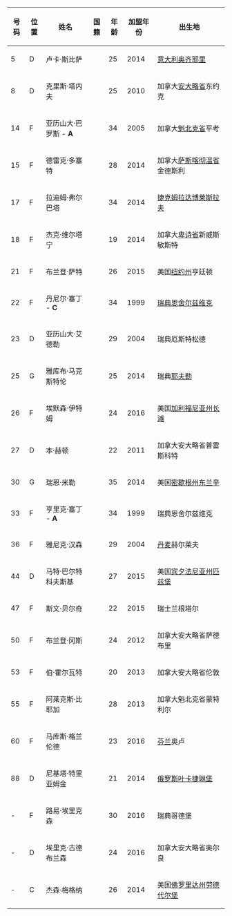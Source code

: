{| width="100%" class="wikitable sortable" style="font-size: 90%; text-align: center;"
! style="width:  2%;" | 号码
! style="width:  2%;" | 位置
! style="width: 13%;" | 姓名
! style="width: 2%;" | 国籍
! style="width: 2%;" | 年龄
! style="width: 4%;" | 加盟年份
! style="width: 20%;" | 出生地

|-
| 5 || D || align=left|卢卡·斯比萨 || {{flagicon|ITA}} || 25 || style="text-align:left;" |2014||style="text-align:left;"|[[意大利]][[奥齐耶里]]
|-
| 8 || D || align=left|克里斯·塔内夫 || {{flagicon|CAN}} || 25 || style="text-align:left;" |2010 || style="text-align:left;" |加拿大[[安大略省]]东约克
|-
| 14 || F || align=left|亚历山大·巴罗斯 - '''A''' || {{flagicon|CAN}} || 34 || style="text-align:left;" |2005 || style="text-align:left;" |加拿大[[魁北克省]]平考
|-
| 15 || F || align=left|德雷克·多塞特 || {{flagicon|CAN}} || 28 || style="text-align:left;" |2014 || style="text-align:left;" |加拿大[[萨斯喀彻温省]]金德斯利
|-
| 17 || F || align=left|拉迪姆·弗尔巴塔 || {{flagicon|CZE}} || 34 || style="text-align:left;" |2014 || style="text-align:left;" |[[捷克]][[姆拉达博莱斯拉夫]]
|-
| 18 || F || align=left|杰克·维尔塔宁 || {{flagicon|CAN}} || 19 || style="text-align:left;" |2014 || style="text-align:left;" |加拿大[[卑诗省]]新威斯敏斯特
|-
| 21 || F || align=left|布兰登·萨特 || {{flagicon|CAN}} || 26 || style="text-align:left;" |2015 || style="text-align:left;" |美国[[纽约州]]亨廷顿
|-
| 22 || F || align=left|丹尼尔·塞丁 - '''C''' || {{flagicon|SWE}} || 34 || style="text-align:left;" |1999 || style="text-align:left;" |[[瑞典]][[恩舍尔兹维克]]
|-
| 23 || D || align=left|亚历山大·艾德勒 || {{flagicon|SWE}} || 29 || style="text-align:left;" |2004 || style="text-align:left;" |瑞典厄斯特松德
|-
| 25 || G || align=left|雅库布·马克斯特伦 || {{flagicon|SWE}} || 25 || style="text-align:left;" |2014 || style="text-align:left;" |瑞典[[耶夫勒]]
|-
| 26 || F || align=left|埃默森·伊特姆 || {{flagicon|USA}} || 24 || style="text-align:left;" |2016 || style="text-align:left;" |美国[[加利福尼亚州]][[长滩]]
|-
| 27 || D || align=left|本·赫顿 || {{flagicon|CAN}} || 22 || style="text-align:left;" |2011 || style="text-align:left;" |加拿大安大略省普雷斯科特
|-
| 30 || G || align=left|瑞恩·米勒 || {{flagicon|USA}} || 35 || style="text-align:left;" |2014 || style="text-align:left;" |美国[[密歇根州]][[东兰辛]]
|-
| 33 || F || align=left|亨里克·塞丁 - '''A''' || {{flagicon|SWE}} || 34 || style="text-align:left;" |1999 || style="text-align:left;" |瑞典恩舍尔兹维克
|-
| 36 || F || align=left|雅尼克·汉森 || {{flagicon|DEN}} || 29 || style="text-align:left;" |2004 || style="text-align:left;" |[[丹麦]]赫尔莱夫
|-
| 44 || D || align=left|马特·巴尔特科夫斯基 || {{flagicon|USA}} || 27 || style="text-align:left;" |2015 || style="text-align:left;" |美国[[宾夕法尼亚州]][[匹兹堡]]
|-
| 47 || F || align=left|斯文·贝尔奇 || {{flagicon|SUI}} || 22 || style="text-align:left;" |2015 || style="text-align:left;" |瑞士兰根塔尔
|-
| 50 || F || align=left|布兰登·冈斯 || {{flagicon|CAN}} || 24 || style="text-align:left;" |2012 || style="text-align:left;" |加拿大安大略省萨德布里
|-
| 53 || F || align=left|伯·霍尔瓦特 || {{flagicon|CAN}} || 20 || style="text-align:left;" |2013|| style="text-align:left;" |加拿大安大略省伦敦
|-
| 55 || F || align=left|阿莱克斯·比耶加 || {{flagicon|CAN}} || 28 || style="text-align:left;" |2013 || style="text-align:left;" |加拿大魁北克省蒙特利尔
|-
| 60 || F || align=left|马库斯·格兰伦德 || {{flagicon|FIN}} || 23 || style="text-align:left;" |2016 || style="text-align:left;" |[[芬兰]]奥卢
|-
| 88 || D || align=left|尼基塔·特里亚姆金 || {{flagicon|RUS}} || 21 || style="text-align:left;" |2014 || style="text-align:left;" |[[俄罗斯]][[叶卡捷琳堡]]
|-
| - || F || align=left|路易·埃里克森 || {{flagicon|SWE}} || 30 || style="text-align:left;" |2016 || style="text-align:left;" |瑞典哥德堡
|-
| - || D || align=left|埃里克·古德布兰森 || {{flagicon|CAN}} || 24 || style="text-align:left;" |2016 || style="text-align:left;" |加拿大安大略省奥尔良
|-
| - || C || align=left|杰森·梅格纳 || {{flagicon|USA}} || 26 || style="text-align:left;" |2014 || style="text-align:left;" |美国[[佛罗里达州]][[劳德代尔堡]]

|}